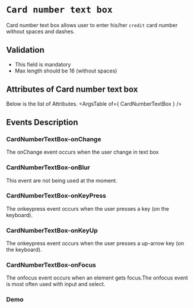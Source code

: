 <!-- Custom-MDX-Documentation.mdx -->

# `Card number text box`

Card number text box allows user to enter his/her `credit` card number without spaces and dashes.

## Validation 
- This field is mandatory
- Max length should be 16 (without spaces)

## Attributes of Card number text box
Below is the list of Attributes.
<ArgsTable of={ CardNumberTextBox } /> 

## Events Description

### CardNumberTextBox-onChange

The onChange event occurs when the user change in text box

### CardNumberTextBox-onBlur

This event are not being used at the moment.

### CardNumberTextBox-onKeyPress

The onkeypress event occurs when the user presses a key (on the keyboard).

### CardNumberTextBox-onKeyUp

The onkeypress event occurs when the user presses a up-arrow key (on the keyboard).

### CardNumberTextBox-onFocus

The onfocus event occurs when an element gets focus.The onfocus event is most often used with input and select.
### Demo

<Canvas>
<Story id="cardnumbertextbox--primary" />
</Canvas>

 